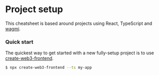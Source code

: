 # Project setup

This cheatsheet is based around projects using React, TypeScript and [wagmi](https://wagmi.sh).

### Quick start

The quickest way to get started with a new fully-setup project is to use [create-web3-frontend](https://github.com/dhaiwat10/create-web3-frontend).

```bash
$ npx create-web3-frontend --ts my-app
```
